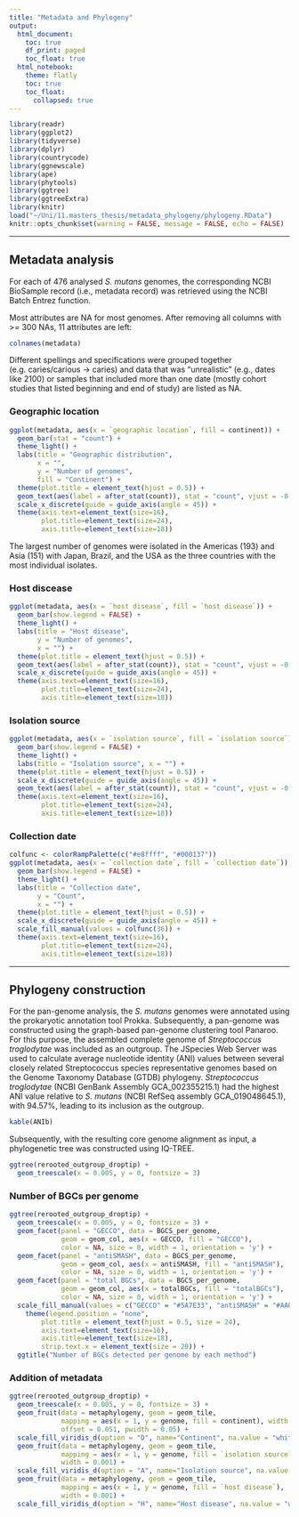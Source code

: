---
title: "Metadata and Phylogeny"
output:
  html_document:
    toc: true
    df_print: paged
    toc_float: true
  html_notebook: 
    theme: flatly
    toc: true
    toc_float:
      collapsed: true
---

```{r, include=FALSE}
library(readr)
library(ggplot2)
library(tidyverse)
library(dplyr)
library(countrycode)
library(ggnewscale)
library(ape)
library(phytools)
library(ggtree)
library(ggtreeExtra)
library(knitr)
load("~/Uni/11.masters_thesis/metadata_phylogeny/phylogeny.RData")
knitr::opts_chunk$set(warning = FALSE, message = FALSE, echo = FALSE)
```

---

## Metadata analysis

For each of 476 analysed *S. mutans* genomes, the corresponding NCBI BioSample record (i.e., metadata record) was retrieved using the NCBI Batch Entrez function.

Most attributes are NA for most genomes. After removing all columns with >= 300 NAs, 11 attributes are left:
```{r, echo=FALSE}
colnames(metadata)
```
Different spellings and specifications were grouped together (e.g. caries/carious -> caries) and data that was "unrealistic" (e.g., dates like 2100) or samples that included more than one date (mostly cohort studies that listed beginning and end of study) are listed as NA.

### Geographic location
```{r location, fig.height=10, fig.width=15, fig.align='center'}
ggplot(metadata, aes(x = `geographic location`, fill = continent)) + 
  geom_bar(stat = "count") +
  theme_light() +
  labs(title = "Geographic distribution",
       x = "",
       y = "Number of genomes",
       fill = "Continent") +
  theme(plot.title = element_text(hjust = 0.5)) +
  geom_text(aes(label = after_stat(count)), stat = "count", vjust = -0.2, size = 4) +
  scale_x_discrete(guide = guide_axis(angle = 45)) +
  theme(axis.text=element_text(size=16),
        plot.title=element_text(size=24),
        axis.title=element_text(size=18))
```
The largest number of genomes were isolated in the Americas (193) and Asia (151) with Japan, Brazil, and the USA as the three countries with the most individual isolates.

### Host discease
```{r disease, fig.height=10, fig.width=13, fig.align='center'}
ggplot(metadata, aes(x = `host disease`, fill = `host disease`)) + 
  geom_bar(show.legend = FALSE) +
  theme_light() +
  labs(title = "Host disease",
       y = "Number of genomes",
       x = "") +
  theme(plot.title = element_text(hjust = 0.5)) +
  geom_text(aes(label = after_stat(count)), stat = "count", vjust = -0.2, size = 4) +
  scale_x_discrete(guide = guide_axis(angle = 45)) +
  theme(axis.text=element_text(size=16),
        plot.title=element_text(size=24),
        axis.title=element_text(size=18))
```
 
### Isolation source
```{r source, fig.height=10, fig.width=13, fig.align='center'}
ggplot(metadata, aes(x = `isolation source`, fill = `isolation source`)) +
  geom_bar(show.legend = FALSE) +
  theme_light() +
  labs(title = "Isolation source", x = "") +
  theme(plot.title = element_text(hjust = 0.5)) +
  scale_x_discrete(guide = guide_axis(angle = 45)) +
  geom_text(aes(label = after_stat(count)), stat = "count", vjust = -0.2, size = 4) +
  theme(axis.text=element_text(size=16),
        plot.title=element_text(size=24),
        axis.title=element_text(size=18))
```

### Collection date
```{r date, fig.height=10, fig.width=15, fig.align='center'}
colfunc <- colorRampPalette(c("#e8ffff", "#000137"))
ggplot(metadata, aes(x = `collection date`, fill = `collection date`)) +
  geom_bar(show.legend = FALSE) +
  theme_light() +
  labs(title = "Collection date",
       y = "Count",
       x = "") +
  theme(plot.title = element_text(hjust = 0.5)) +
  scale_x_discrete(guide = guide_axis(angle = 45)) +
  scale_fill_manual(values = colfunc(36)) +
  theme(axis.text=element_text(size=16),
        plot.title=element_text(size=24),
        axis.title=element_text(size=18))
```

--------------------------------------------------------------------------------

## Phylogeny construction

For the pan-genome analysis, the *S. mutans* genomes were annotated using the prokaryotic annotation tool Prokka. Subsequently, a pan-genome was constructed using the graph-based pan-genome clustering tool Panaroo. For this purpose, the assembled complete genome of *Streptococcus troglodytae* was included as an outgroup. The JSpecies Web Server was used to calculate average nucleotide identity (ANI) values between several closely related Streptococcus species representative genomes based on the Genome Taxonomy Database (GTDB) phylogeny. *Streptococcus troglodytae* (NCBI GenBank Assembly GCA_002355215.1) had the highest ANI value relative to *S. mutans* (NCBI RefSeq assembly GCA_019048645.1), with 94.57%, leading to its inclusion as the outgroup. 

```{r outgroup}
kable(ANIb)
```
Subsequently, with the resulting core genome alignment as input, a phylogenetic tree was constructed using IQ-TREE.
```{r tree, fig.height=5, fig.width=7, fig.align='center'}
ggtree(rerooted_outgroup_droptip) + 
  geom_treescale(x = 0.005, y = 0, fontsize = 3)
```

### Number of BGCs per genome
```{r BGCs_per_genome, fig.height=7, fig.width=10, fig.align='center'}
ggtree(rerooted_outgroup_droptip) + 
  geom_treescale(x = 0.005, y = 0, fontsize = 3) +
  geom_facet(panel = "GECCO", data = BGCS_per_genome, 
             geom = geom_col, aes(x = GECCO, fill = "GECCO"), 
             color = NA, size = 0, width = 1, orientation = 'y') +
  geom_facet(panel = "antiSMASH", data = BGCS_per_genome, 
             geom = geom_col, aes(x = antiSMASH, fill = "antiSMASH"), 
             color = NA, size = 0, width = 1, orientation = 'y') +
  geom_facet(panel = "total BGCs", data = BGCS_per_genome, 
             geom = geom_col, aes(x = totalBGCs, fill = "totalBGCs"), 
             color = NA, size = 0, width = 1, orientation = 'y') +
  scale_fill_manual(values = c("GECCO" = "#5A7E33", "antiSMASH" = "#AA0000", "totalBGCs" = "black")) +
    theme(legend.position = "none",
        plot.title = element_text(hjust = 0.5, size = 24),
        axis.text=element_text(size=16),
        axis.title=element_text(size=18),
        strip.text.x = element_text(size = 20)) +
  ggtitle("Number of BGCs detected per genome by each method")
```

### Addition of metadata
```{r metadata, fig.height=7, fig.width=10, fig.align='center'}
ggtree(rerooted_outgroup_droptip) + 
  geom_treescale(x = 0.005, y = 0, fontsize = 3) + 
  geom_fruit(data = metaphylogeny, geom = geom_tile,
             mapping = aes(x = 1, y = genome, fill = continent), width = 0.001,
             offset = 0.051, pwidth = 0.05) + 
  scale_fill_viridis_d(option = "D", name="Continent", na.value = "white") + new_scale_fill() +
  geom_fruit(data = metaphylogeny, geom = geom_tile,
             mapping = aes(x = 1, y = genome, fill = `isolation source`), 
             width = 0.001) +
  scale_fill_viridis_d(option = "A", name="Isolation source", na.value = "white") + new_scale_fill() +
  geom_fruit(data = metaphylogeny, geom = geom_tile,
             mapping = aes(x = 1, y = genome, fill = `host disease`), 
             width = 0.001) +
  scale_fill_viridis_d(option = "H", name="Host disease", na.value = "white")
```








